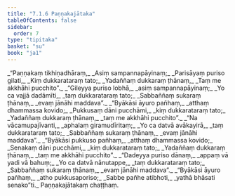 ```yaml
---
title: "7.1.6 Paṇṇakajātaka"
tableOfContents: false
sidebar:
  order: 7
type: "tipitaka"
basket: "su"
book: "ja1"
---
```



<DynamicBreadcrumb />

<Division number="39" book="ja1">

<Paragraph number="1528" type="verses" book="ja1">
_“Paṇṇakaṃ tikhiṇadhāraṃ,_  
_Asiṃ sampannapāyinaṃ;_  
_Parisāyaṃ puriso gilati,_  
_Kiṃ dukkarataraṃ tato;_  
_Yadaññaṃ dukkaraṃ ṭhānaṃ,_  
_Taṃ me akkhāhi pucchito”._  

</Paragraph>

</Division>
<Division number="40" book="ja1">

<Paragraph number="1529" type="verses" book="ja1">
_“Gileyya puriso lobhā,_  
_asiṃ sampannapāyinaṃ;_  
_Yo ca vajjā dadāmīti,_  
_taṃ dukkarataraṃ tato;_  
_Sabbaññaṃ sukaraṃ ṭhānaṃ,_  
_evaṃ jānāhi maddava”._  

</Paragraph>

</Division>
<Division number="41" book="ja1">

<Paragraph number="1530" type="verses" book="ja1">
_“Byākāsi āyuro pañhaṃ,_  
_atthaṃ dhammassa kovido;_  
_Pukkusaṃ dāni pucchāmi,_  
_kiṃ dukkarataraṃ tato;_  
_Yadaññaṃ dukkaraṃ ṭhānaṃ,_  
_taṃ me akkhāhi pucchito”._  

</Paragraph>

</Division>
<Division number="42" book="ja1">

<Paragraph number="1531" type="verses" book="ja1">
_“Na vācamupajīvanti,_  
_aphalaṃ giramudīritaṃ;_  
_Yo ca datvā avākayirā,_  
_taṃ dukkarataraṃ tato;_  
_Sabbaññaṃ sukaraṃ ṭhānaṃ,_  
_evaṃ jānāhi maddava”._  

</Paragraph>

</Division>
<Division number="43" book="ja1">

<Paragraph number="1532" type="verses" book="ja1">
_“Byākāsi pukkuso pañhaṃ,_  
_atthaṃ dhammassa kovido;_  
_Senakaṃ dāni pucchāmi,_  
_kiṃ dukkarataraṃ tato;_  
_Yadaññaṃ dukkaraṃ ṭhānaṃ,_  
_taṃ me akkhāhi pucchito”._  

</Paragraph>

</Division>
<Division number="44" book="ja1">

<Paragraph number="1533" type="verses" book="ja1">
_“Dadeyya puriso dānaṃ,_  
_appaṃ vā yadi vā bahuṃ;_  
_Yo ca datvā nānutappe,_  
_taṃ dukkarataraṃ tato;_  
_Sabbaññaṃ sukaraṃ ṭhānaṃ,_  
_evaṃ jānāhi maddava”._  

</Paragraph>

</Division>
<Division number="45" book="ja1">

<Paragraph number="1534" type="verses" book="ja1">
_“Byākāsi āyuro pañhaṃ,_  
_atho pukkusaporiso;_  
_Sabbe pañhe atibhoti,_  
_yathā bhāsati senako”ti._  


</Paragraph>
</Division>

<Paragraph number="1535" type="center" book="ja1">
Paṇṇakajātakaṃ chaṭṭhaṃ.
</Paragraph>